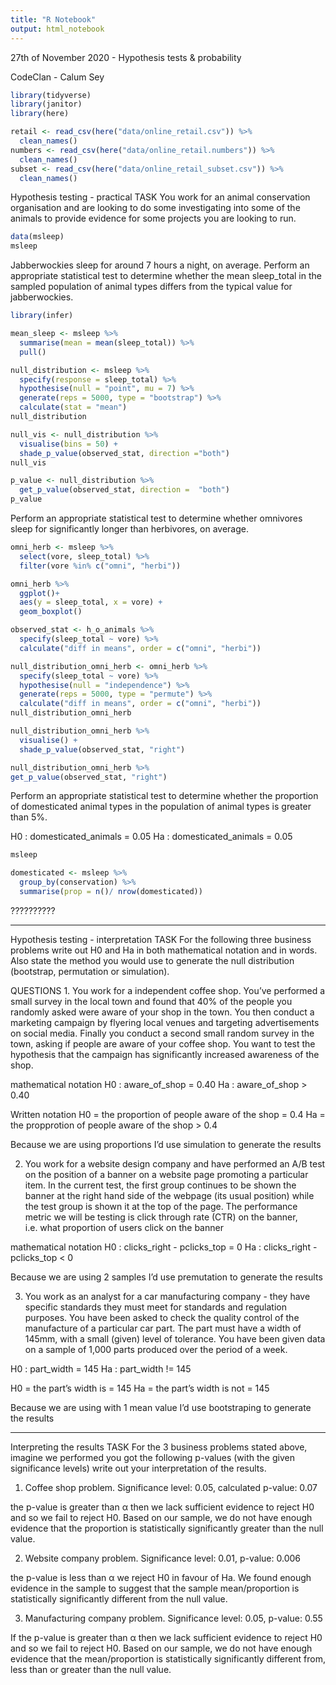 ```yaml
---
title: "R Notebook"
output: html_notebook
---
```


27th of November 2020 - Hypothesis tests & probability

CodeClan - Calum Sey

```r
library(tidyverse)
library(janitor)
library(here)
```

```r
retail <- read_csv(here("data/online_retail.csv")) %>% 
  clean_names()
numbers <- read_csv(here("data/online_retail.numbers")) %>% 
  clean_names()
subset <- read_csv(here("data/online_retail_subset.csv")) %>% 
  clean_names()
```


Hypothesis testing - practical
TASK
You work for an animal conservation organisation and are looking to do some investigating into some of the animals to provide evidence for some projects you are looking to run.

```r
data(msleep)
msleep
```

Jabberwockies sleep for around 7 hours a night, on average. Perform an appropriate statistical test to determine whether the mean sleep_total in the sampled population of animal types differs from the typical value for jabberwockies.

```r
library(infer)
```

```r
mean_sleep <- msleep %>% 
  summarise(mean = mean(sleep_total)) %>% 
  pull()
```

```r
null_distribution <- msleep %>% 
  specify(response = sleep_total) %>% 
  hypothesise(null = "point", mu = 7) %>% 
  generate(reps = 5000, type = "bootstrap") %>% 
  calculate(stat = "mean")
null_distribution
```

```r
null_vis <- null_distribution %>% 
  visualise(bins = 50) +
  shade_p_value(observed_stat, direction ="both")
null_vis
```

```r
p_value <- null_distribution %>% 
  get_p_value(observed_stat, direction =  "both")
p_value
```


Perform an appropriate statistical test to determine whether omnivores sleep for significantly longer than herbivores, on average.


```r
omni_herb <- msleep %>% 
  select(vore, sleep_total) %>% 
  filter(vore %in% c("omni", "herbi"))
```

```r
omni_herb %>% 
  ggplot()+
  aes(y = sleep_total, x = vore) + 
  geom_boxplot()
```

```r
observed_stat <- h_o_animals %>% 
  specify(sleep_total ~ vore) %>% 
  calculate("diff in means", order = c("omni", "herbi"))
```

```r
null_distribution_omni_herb <- omni_herb %>% 
  specify(sleep_total ~ vore) %>% 
  hypothesise(null = "independence") %>% 
  generate(reps = 5000, type = "permute") %>% 
  calculate("diff in means", order = c("omni", "herbi"))
null_distribution_omni_herb
```

```r
null_distribution_omni_herb %>% 
  visualise() +
  shade_p_value(observed_stat, "right")
```

```r
null_distribution_omni_herb %>% 
get_p_value(observed_stat, "right")
```

Perform an appropriate statistical test to determine whether the proportion of domesticated animal types in the population of animal types is greater than 5%.

H0 : domesticated_animals = 0.05
Ha : domesticated_animals = 0.05

```r
msleep
```

```r
domesticated <- msleep %>% 
  group_by(conservation) %>% 
  summarise(prop = n()/ nrow(domesticated))
```
??????????

-------------------

 Hypothesis testing - interpretation
TASK
For the following three business problems write out H0 and Ha in both mathematical notation and in words. Also state the method you would use to generate the null distribution (bootstrap, permutation or simulation).

QUESTIONS
1. You work for a independent coffee shop. You’ve performed a small survey in the local town and found that 40% of the people you randomly asked were aware of your shop in the town. You then conduct a marketing campaign by flyering local venues and targeting advertisements on social media. Finally you conduct a second small random survey in the town, asking if people are aware of your coffee shop. You want to test the hypothesis that the campaign has significantly increased awareness of the shop.

mathematical notation
H0 :  aware_of_shop = 0.40
Ha :  aware_of_shop > 0.40

Written notation
H0 = the proportion of people aware of the shop  = 0.4
Ha = the propprotion of people aware of the shop > 0.4 

Because we are using proportions I'd use simulation to generate the results



2. You work for a website design company and have performed an A/B test on the position of a banner on a website page promoting a particular item.
In the current test, the first group continues to be shown the banner at the right hand side of the webpage (its usual position) while the test group is shown it at the top of the page. The performance metric we will be testing is click through rate (CTR) on the banner, i.e. what proportion of users click on the banner


mathematical notation
H0 : clicks_right - pclicks_top = 0
Ha : clicks_right - pclicks_top < 0

Because we are using 2 samples I'd use premutation to generate the results



3. You work as an analyst for a car manufacturing company - they have specific standards they must meet for standards and regulation purposes. You have been asked to check the quality control of the manufacture of a particular car part. The part must have a width of 145mm, with a small (given) level of tolerance. You have been given data on a sample of 1,000 parts produced over the period of a week.


H0 : part_width  = 145
Ha : part_width != 145

H0 = the part's width is = 145
Ha = the part's width is not = 145

Because we are using with 1 mean value I'd use bootstraping to generate the results

---------------

Interpreting the results
TASK
For the 3 business problems stated above, imagine we performed you got the following p-values (with the given significance levels) write out your interpretation of the results.

1. Coffee shop problem. Significance level: 0.05, calculated p-value: 0.07

the p-value is greater than α then we lack sufficient evidence to reject H0 and so we fail to reject H0. Based on our sample, we do not have enough evidence that the proportion is statistically significantly greater than the null value.



2. Website company problem. Significance level: 0.01, p-value: 0.006

the p-value is less than α we reject H0 in favour of Ha. We found enough evidence in the sample to suggest that the sample mean/proportion is statistically significantly different from the null value.



3. Manufacturing company problem. Significance level: 0.05, p-value: 0.55

If the p-value is greater than α then we lack sufficient evidence to reject H0 and so we fail to reject H0. Based on our sample, we do not have enough evidence that the mean/proportion is statistically significantly different from, less than or greater than the null value.



